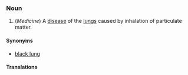 ===Noun===

# (''Medicine'') A [[disease]] of the [[lung]]s caused by inhalation of particulate matter.

====Synonyms====
*[[black lung]]

====Translations====
<!-- none yet -->